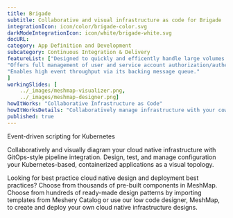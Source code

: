 ```yaml
---
title: Brigade  
subtitle: Collaborative and visual infrastructure as code for Brigade
integrationIcon: icon/color/brigade-color.svg
darkModeIntegrationIcon: icon/white/brigade-white.svg
docURL: 
category: App Definition and Development
subcategory: Continuous Integration & Delivery
featureList: ["Designed to quickly and efficently handle large volumes of events.",
"Offers full management of user and service account authorization/authentication.",
"Enables high event throughput via its backing message queue."
]
workingSlides: [
    ../_images/meshmap-visualizer.png,
    ../_images/meshmap-designer.png]
howItWorks: "Collaborative Infrastructure as Code"
howItWorksDetails: "Collaboratively manage infrastructure with your coworkers synchronously sharing the same designs."
published: true
---
```

<p>
    Event-driven scripting for Kubernetes
</p>
<p>
    Collaboratively and visually diagram your cloud native infrastructure with GitOps-style pipeline integration. Design, test, and manage configuration your Kubernetes-based, containerized applications as a visual topology.
</p>
<p>
    Looking for best practice cloud native design and deployment best practices? Choose from thousands of pre-built components in MeshMap. Choose from hundreds of ready-made design patterns by importing templates from Meshery Catalog or use our low code designer, MeshMap, to create and deploy your own cloud native infrastructure designs.
</p>